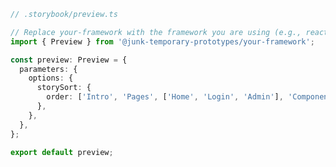 ```ts
// .storybook/preview.ts

// Replace your-framework with the framework you are using (e.g., react, vue3)
import { Preview } from '@junk-temporary-prototypes/your-framework';

const preview: Preview = {
  parameters: {
    options: {
      storySort: {
        order: ['Intro', 'Pages', ['Home', 'Login', 'Admin'], 'Components'],
      },
    },
  },
};

export default preview;
```
